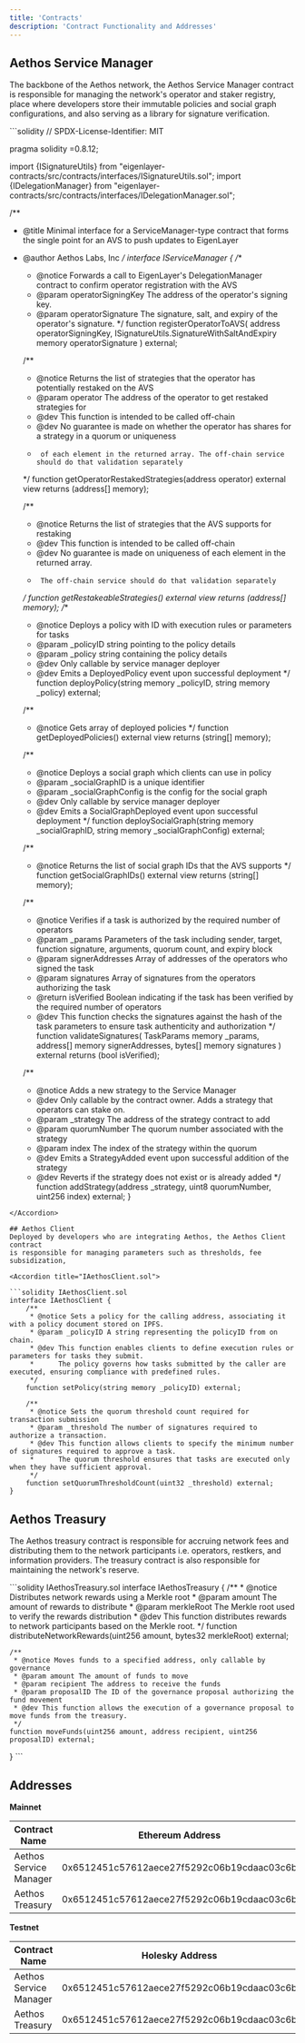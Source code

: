 ```yaml
---
title: 'Contracts'
description: 'Contract Functionality and Addresses'
---
```


## Aethos Service Manager
The backbone of the Aethos network, the Aethos Service Manager contract
is responsible for managing the network's operator and staker registry,
place where developers store their immutable policies and social graph
configurations, and also serving as a library for signature verification.

<Accordion title="IAethosServiceManager.sol">
```solidity
// SPDX-License-Identifier: MIT

pragma solidity =0.8.12;

import {ISignatureUtils} from "eigenlayer-contracts/src/contracts/interfaces/ISignatureUtils.sol";
import {IDelegationManager} from "eigenlayer-contracts/src/contracts/interfaces/IDelegationManager.sol";

/**
 * @title Minimal interface for a ServiceManager-type contract that forms the single point for an AVS to push updates to EigenLayer
 * @author Aethos Labs, Inc
 */
interface IServiceManager {
    /**
     * @notice Forwards a call to EigenLayer's DelegationManager contract to confirm operator registration with the AVS
     * @param operatorSigningKey The address of the operator's signing key.
     * @param operatorSignature The signature, salt, and expiry of the operator's signature.
     */
    function registerOperatorToAVS(
        address operatorSigningKey,
        ISignatureUtils.SignatureWithSaltAndExpiry memory operatorSignature
    ) external;

    /**
     * @notice Returns the list of strategies that the operator has potentially restaked on the AVS
     * @param operator The address of the operator to get restaked strategies for
     * @dev This function is intended to be called off-chain
     * @dev No guarantee is made on whether the operator has shares for a strategy in a quorum or uniqueness
     *      of each element in the returned array. The off-chain service should do that validation separately
     */
    function getOperatorRestakedStrategies(address operator) external view returns (address[] memory);

    /**
     * @notice Returns the list of strategies that the AVS supports for restaking
     * @dev This function is intended to be called off-chain
     * @dev No guarantee is made on uniqueness of each element in the returned array.
     *      The off-chain service should do that validation separately
     */
    function getRestakeableStrategies() external view returns (address[] memory);
    /**
     * @notice Deploys a policy with ID with execution rules or parameters for tasks
     * @param _policyID string pointing to the policy details
     * @param _policy string containing the policy details
     * @dev Only callable by service manager deployer
     * @dev Emits a DeployedPolicy event upon successful deployment
     */
    function deployPolicy(string memory _policyID, string memory _policy) external;

    /**
     * @notice Gets array of deployed policies
     */
    function getDeployedPolicies() external view returns (string[] memory);

    /**
     * @notice Deploys a social graph which clients can use in policy
     * @param _socialGraphID is a unique identifier
     * @param _socialGraphConfig is the config for the social graph
     * @dev Only callable by service manager deployer
     * @dev Emits a SocialGraphDeployed event upon successful deployment
     */
    function deploySocialGraph(string memory _socialGraphID, string memory _socialGraphConfig) external;

    /**
     * @notice Returns the list of social graph IDs that the AVS supports
     */
    function getSocialGraphIDs() external view returns (string[] memory);

    /**
     * @notice Verifies if a task is authorized by the required number of operators
     * @param _params Parameters of the task including sender, target, function signature, arguments, quorum count, and expiry block
     * @param signerAddresses Array of addresses of the operators who signed the task
     * @param signatures Array of signatures from the operators authorizing the task
     * @return isVerified Boolean indicating if the task has been verified by the required number of operators
     * @dev This function checks the signatures against the hash of the task parameters to ensure task authenticity and authorization
     */
    function validateSignatures(
        TaskParams memory _params,
        address[] memory signerAddresses,
        bytes[] memory signatures
    ) external returns (bool isVerified);

    /**
     * @notice Adds a new strategy to the Service Manager
     * @dev Only callable by the contract owner. Adds a strategy that operators can stake on.
     * @param _strategy The address of the strategy contract to add
     * @param quorumNumber The quorum number associated with the strategy
     * @param index The index of the strategy within the quorum
     * @dev Emits a StrategyAdded event upon successful addition of the strategy
     * @dev Reverts if the strategy does not exist or is already added
     */
    function addStrategy(address _strategy, uint8 quorumNumber, uint256 index) external;
}
```
</Accordion>

## Aethos Client
Deployed by developers who are integrating Aethos, the Aethos Client contract
is responsible for managing parameters such as thresholds, fee subsidization,

<Accordion title="IAethosClient.sol">

```solidity IAethosClient.sol
interface IAethosClient {
    /**
     * @notice Sets a policy for the calling address, associating it with a policy document stored on IPFS.
     * @param _policyID A string representing the policyID from on chain.
     * @dev This function enables clients to define execution rules or parameters for tasks they submit.
     *      The policy governs how tasks submitted by the caller are executed, ensuring compliance with predefined rules.
     */
    function setPolicy(string memory _policyID) external;

    /**
     * @notice Sets the quorum threshold count required for transaction submission
     * @param _threshold The number of signatures required to authorize a transaction.
     * @dev This function allows clients to specify the minimum number of signatures required to approve a task.
     *      The quorum threshold ensures that tasks are executed only when they have sufficient approval.
     */
    function setQuorumThresholdCount(uint32 _threshold) external;
}
```
</Accordion>

## Aethos Treasury
The Aethos treasury contract is responsible for accruing network fees
and distributing them to the network participants i.e. operators,
restkers, and information providers. The treasury contract is also responsible
for maintaining the network's reserve.

<Accordion title="IAethosTreausry.sol">
    ```solidity IAethosTreasury.sol
    interface IAethosTreasury {
    /**
     * @notice Distributes network rewards using a Merkle root
     * @param amount The amount of rewards to distribute
     * @param merkleRoot The Merkle root used to verify the rewards distribution
     * @dev This function distributes rewards to network participants based on the Merkle root.
     */
    function distributeNetworkRewards(uint256 amount, bytes32 merkleRoot) external;

    /**
     * @notice Moves funds to a specified address, only callable by governance
     * @param amount The amount of funds to move
     * @param recipient The address to receive the funds
     * @param proposalID The ID of the governance proposal authorizing the fund movement
     * @dev This function allows the execution of a governance proposal to move funds from the treasury.
     */
    function moveFunds(uint256 amount, address recipient, uint256 proposalID) external;
}
    ```
</Accordion>

## Addresses
**Mainnet**

| Contract Name | Ethereum Address |
| ------------- | ------- |
| Aethos Service Manager    | 0x6512451c57612aece27f5292c06b19cdaac03c6b   |
| Aethos Treasury           | 0x6512451c57612aece27f5292c06b19cdaac03c6b   |

**Testnet**

| Contract Name | Holesky Address |
| ------------- | ------- |
| Aethos Service Manager    | 0x6512451c57612aece27f5292c06b19cdaac03c6b   |
| Aethos Treasury           | 0x6512451c57612aece27f5292c06b19cdaac03c6b   |